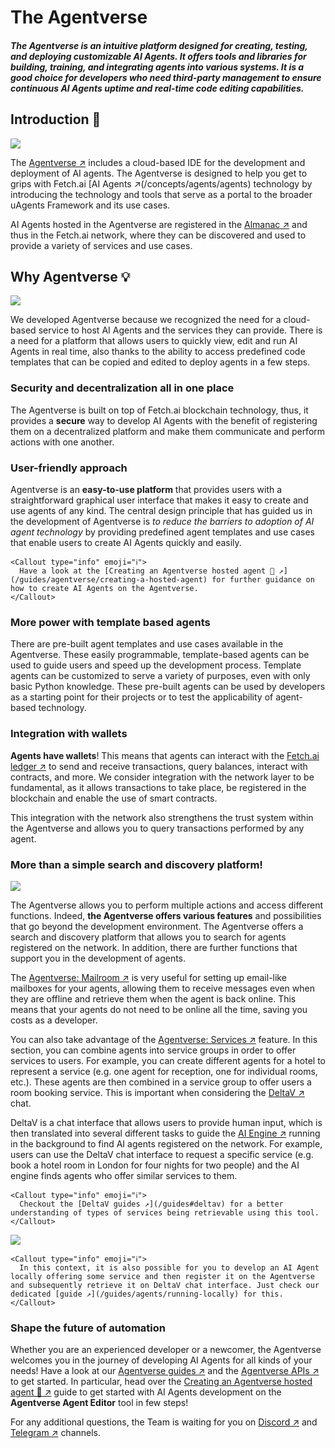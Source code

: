 
# The Agentverse

#### _The Agentverse is an intuitive platform designed for creating, testing, and deploying customizable AI Agents. It offers tools and libraries for building, training, and integrating agents into various systems. It is a good choice for developers who need third-party management to ensure continuous AI Agents uptime and real-time code editing capabilities._

## Introduction 🚀

![](../../../src/images/missing.jpeg)

The [Agentverse ↗️](https://agentverse.ai/) includes a cloud-based IDE for the development and deployment of AI agents. The Agentverse is designed to help you get to grips with Fetch.ai [AI Agents ↗️(/concepts/agents/agents) technology by introducing the technology and tools that serve as a portal to the broader uAgents Framework and its use cases.

AI Agents hosted in the Agentverse are registered in the [Almanac ↗️](/references/contracts/uagents-almanac/almanac-overview) and thus in the Fetch.ai network, where they can be discovered and used to provide a variety of services and use cases.

## Why Agentverse 💡

![](../../../src/images/why-agentverse.png)

We developed Agentverse because we recognized the need for a cloud-based service to host AI Agents and the services they can provide. There is a need for a platform that allows users to quickly view, edit and run AI Agents in real time, also thanks to the ability to access predefined code templates that can be copied and edited to deploy agents in a few steps.

### Security and decentralization all in one place

The Agentverse is built on top of Fetch.ai blockchain technology, thus, it provides a **secure** way to develop AI Agents with the benefit of registering them on a decentralized platform and make them communicate and perform actions with one another.

### User-friendly approach

Agentverse is an **easy-to-use platform** that provides users with a straightforward graphical user interface that makes it easy to create and use agents of any kind. The central design principle that has guided us in the development of Agentverse is _to reduce the barriers to adoption of AI agent technology_ by providing predefined agent templates and use cases that enable users to create AI Agents quickly and easily.

    <Callout type="info" emoji="ℹ️">
      Have a look at the [Creating an Agentverse hosted agent 🤖 ↗️](/guides/agentverse/creating-a-hosted-agent) for further guidance on how to create AI Agents on the Agentverse.
    </Callout>

### More power with template based agents

There are pre-built agent templates and use cases available in the Agentverse. These easily programmable, template-based agents can be used to guide users and speed up the development process. Template agents can be customized to serve a variety of purposes, even with only basic Python knowledge. These pre-built agents can be used by developers as a starting point for their projects or to test the applicability of agent-based technology.

### Integration with wallets

**Agents have wallets**! This means that agents can interact with the [Fetch.ai ledger ↗️](/concepts/fetch-network/ledger/intro) to send and receive transactions, query balances, interact with contracts, and more. We consider integration with the network layer to be fundamental, as it allows transactions to take place, be registered in the blockchain and enable the use of smart contracts.

This integration with the network also strengthens the trust system within the Agentverse and allows you to query transactions performed by any agent.

### More than a simple search and discovery platform!

![](../../../src/images/missing.jpeg)

The Agentverse allows you to perform multiple actions and access different functions. Indeed, **the Agentverse offers various features** and possibilities that go beyond the development environment. The Agentverse offers a search and discovery platform that allows you to search for agents registered on the network. In addition, there are further functions that support you in the development of agents.

The [Agentverse: Mailroom ↗️](/concepts/agent-services/agent-mail) is very useful for setting up email-like mailboxes for your agents, allowing them to receive messages even when they are offline and retrieve them when the agent is back online. This means that your agents do not need to be online all the time, saving you costs as a developer.

You can also take advantage of the [Agentverse: Services ↗️](/guides/agentverse/registering-agent-services) feature. In this section, you can combine agents into service groups in order to offer services to users. For example, you can create different agents for a hotel to represent a service (e.g. one agent for reception, one for individual rooms, etc.). These agents are then combined in a service group to offer users a room booking service. This is important when considering the [DeltaV ↗️](/concepts/deltav/intro) chat.

DeltaV is a chat interface that allows users to provide human input, which is then translated into several different tasks to guide the [AI Engine ↗️](/concepts/ai-engine/ai-engine-intro) running in the background to find AI agents registered on the network. For example, users can use the DeltaV chat interface to request a specific service (e.g. book a hotel room in London for four nights for two people) and the AI engine finds agents who offer similar services to them.

    <Callout type="info" emoji="ℹ️">
      Checkout the [DeltaV guides ↗️](/guides#deltav) for a better understanding of types of services being retrievable using this tool.
    </Callout>

![](../../../src/images/missing.jpeg)

    <Callout type="info" emoji="ℹ️">
      In this context, it is also possible for you to develop an AI Agent locally offering some service and then register it on the Agentverse and subsequently retrieve it on DeltaV chat interface. Just check our dedicated [guide ↗️](/guides/agents/running-locally) for this.
    </Callout>

### Shape the future of automation

Whether you are an experienced developer or a newcomer, the Agentverse welcomes you in the journey of developing AI Agents for all kinds of your needs! Have a look at our [Agentverse guides ↗️](/guides#agentverse) and  the [Agentverse APIs ↗️](/apis#agentverse-apis) to get started. In particular, head over the [Creating an Agentverse hosted agent 🤖 ↗️](/guides/agentverse/creating-a-hosted-agent) guide to get started with AI Agents development on the **Agentverse Agent Editor** tool in few steps!

For any additional questions, the Team is waiting for you on [Discord ↗️](https://discord.gg/fetchai) and [Telegram ↗️](https://t.me/fetch_ai) channels.
